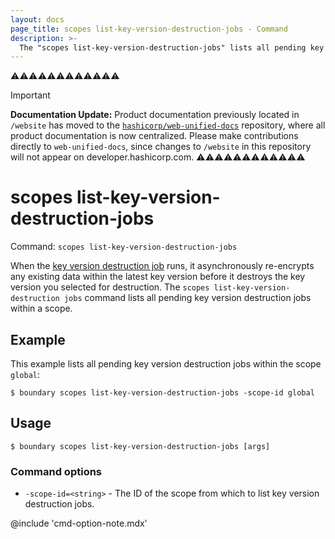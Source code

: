 ```yaml
---
layout: docs
page_title: scopes list-key-version-destruction-jobs - Command
description: >-
  The "scopes list-key-version-destruction-jobs" lists all pending key version destruction jobs within a scope resource.
---
```


⚠️⚠️⚠️⚠️⚠️⚠️⚠️⚠️⚠️⚠️⚠️⚠️
> [!IMPORTANT]  
> **Documentation Update:** Product documentation previously located in `/website` has moved to the [`hashicorp/web-unified-docs`](https://github.com/hashicorp/web-unified-docs) repository, where all product documentation is now centralized. Please make contributions directly to `web-unified-docs`, since changes to `/website` in this repository will not appear on developer.hashicorp.com.
⚠️⚠️⚠️⚠️⚠️⚠️⚠️⚠️⚠️⚠️⚠️⚠️

# scopes list-key-version-destruction-jobs

Command: `scopes list-key-version-destruction-jobs`

When the [key version destruction job](/boundary/docs/commands/scopes/destroy-key-version) runs, it asynchronously re-encrypts any existing data within the latest key version before it destroys the key version you selected for destruction.
The `scopes list-key-version-destruction jobs` command lists all pending key version destruction jobs within a scope.

## Example

This example lists all pending key version destruction jobs within the scope `global`:

```shell-session
$ boundary scopes list-key-version-destruction-jobs -scope-id global
```

## Usage

<CodeBlockConfig hideClipboard>

```shell-session
$ boundary scopes list-key-version-destruction-jobs [args]
```

</CodeBlockConfig>

### Command options

- `-scope-id=<string>` - The ID of the scope from which to list key version destruction jobs.

@include 'cmd-option-note.mdx'